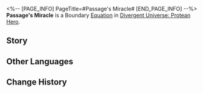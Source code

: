 <%-- [PAGE_INFO]
PageTitle=#Passage's Miracle#
[END_PAGE_INFO] --%>
{{Equation Infobox
|period   = Protean Hero
|rarity   = boundary
|path1    = Harmony*16
|effect   = Spends 100 points of Energy to use the ability and achieve Boundary Resonance with the Path of Harmony, dealing Quantum DMG to all enemy targets and Break their Weaknesses at {{Color|h|1,000%}} Break Effect. When Weakness is Broken, triggers all Weakness Break effects from all Types.
|mentions = Janus
}}
'''Passage's Miracle''' is a Boundary [[Divergent Universe: Protean Hero/Equatoins|Equation]] in [[Divergent Universe: Protean Hero]].

==Story==
{{Description|This is a harmonious celebration inscribed on a stone tablet. This is the miracle of Janus, the Gate of Infinity.<br />In an era before the calamity spread,<br />A grand festival was being held in Janusopolis.<br />The god unraveled the threads of destiny, weaving a common intersection for all travelers.<br />Forests that used to trap walkers were no longer hard to navigate. Paths that were blocked by rocks were now clear.<br />All the roads leading to the sacred land opened wide.<br />Janus lightly touched each doorway again, bestowing blessings<br />And guiding the pilgrims stepping through them to the shared destination.<br />The priests inaugurated the banquet with their chants.<br />Adventurers who had roamed the earth raised their goblets in a toast.<br />Messengers and kings from all city-states gathered together to celebrate the start of a new year.<br />Cast aside worries and disputes! Sing the same prayer in unison!}}
<!--
==Gameplay Notes==
* 
-->
==Other Languages==
{{Other Languages
|en   = Passage's Miracle
|zhs  = 门径之神迹
|zht  = 門徑之神跡
|ja   = 「{{Rubi|門|もん}}と{{Rubi|道|みち}}」の{{Rubi|神跡|しんせき}}
|ko   = 통로의 기적
|es   = Milagro de las sendas
|fr   = Miracle du Passage
|ru   = Чудо врат
|th   = ปาฏิหาริย์แห่งทรวาร
|vi   = Thần Tích Cánh Cổng
|de   = Wunder der Tore
|id   = Passage's Miracle
|pt   = Milagre da Passagem
}}

==Change History==
{{Change History|3.1}}